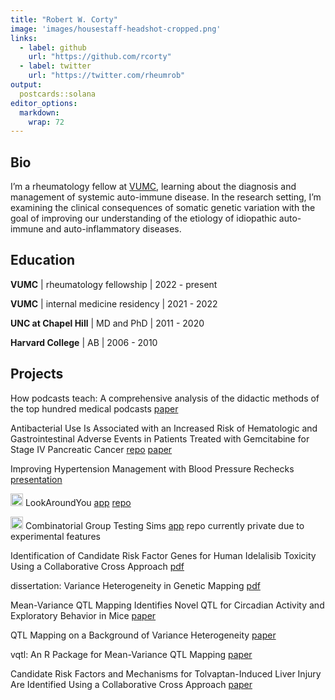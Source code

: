 ```yaml
---
title: "Robert W. Corty"
image: 'images/housestaff-headshot-cropped.png'
links:
  - label: github
    url: "https://github.com/rcorty"
  - label: twitter
    url: "https://twitter.com/rheumrob"
output:
  postcards::solana
editor_options: 
  markdown: 
    wrap: 72
---
```


## Bio

I'm a rheumatology fellow at [VUMC](https://www.vumc.org), learning about the diagnosis and management of systemic auto-immune disease. In the research setting, I'm examining the clinical consequences of somatic genetic variation with the goal of improving our understanding of the etiology of idiopathic auto-immune and auto-inflammatory diseases.

## Education

**VUMC** \| rheumatology fellowship \| 2022 - present

**VUMC** \| internal medicine residency \| 2021 - 2022

**UNC at Chapel Hill** \| MD and PhD \| 2011 - 2020

**Harvard College** \| AB \| 2006 - 2010

## Projects

How podcasts teach: A comprehensive analysis of the didactic methods of
the top hundred medical podcasts [paper](pdfs/podcasts.pdf)

<!-- <img src="images/wrench2.png" alt="wrench" height="20"/> familytreemakeR -->
<!-- [repo](https://github.com/rcorty/familytreemakeR) -->

Antibacterial Use Is Associated with an Increased Risk of Hematologic
and Gastrointestinal Adverse Events in Patients Treated with Gemcitabine
for Stage IV Pancreatic Cancer
[repo](https://github.com/rcorty/gemcitabine)
[paper](pdfs/gemcitabine.pdf)

Improving Hypertension Management with Blood Pressure Rechecks
[presentation](pdfs/Corty_QI_presentation.pdf)

<img src="images/wrench2.png" alt="wrench" height="20"/> LookAroundYou
[app](https://rcorty.shinyapps.io/LookAroundYou/)
[repo](https://github.com/rcorty/LookAroundYou)

<img src="images/wrench2.png" alt="wrench" height="20"/> Combinatorial
Group Testing Sims
[app](https://rcorty.shinyapps.io/combinatorial_group_testing/) repo
currently private due to experimental features

Identification of Candidate Risk Factor Genes for Human Idelalisib
Toxicity Using a Collaborative Cross Approach [pdf](pdfs/idelalisib.pdf)

dissertation: Variance Heterogeneity in Genetic Mapping
[pdf](pdfs/dissertation.pdf)

Mean-Variance QTL Mapping Identifies Novel QTL for Circadian Activity
and Exploratory Behavior in Mice [paper](pdfs/novelQTL.pdf)

QTL Mapping on a Background of Variance Heterogeneity
[paper](pdfs/bvh.pdf)

vqtl: An R Package for Mean-Variance QTL Mapping [paper](pdfs/vqtl.pdf)

Candidate Risk Factors and Mechanisms for Tolvaptan-Induced Liver Injury
Are Identified Using a Collaborative Cross Approach
[paper](pdfs/tolvaptan.pdf)
